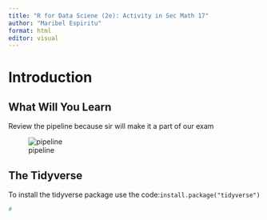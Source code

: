 ```yaml
---
title: "R for Data Sciene (2e): Activity in Sec Math 17"
author: "Maribel Espiritu"
format: html
editor: visual
---
```


# Introduction

## What Will You Learn

Review the pipeline because sir will make it a part of our exam

![pipeline](r4dspics/r4dspic1.png)

## The Tidyverse

To install the tidyverse package use the code:`install.package("tidyverse")`

```r
#
```
